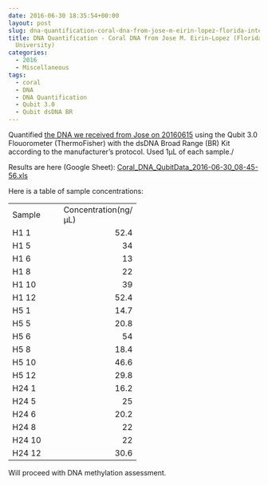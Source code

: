 ```yaml
---
date: 2016-06-30 18:35:54+00:00
layout: post
slug: dna-quantification-coral-dna-from-jose-m-eirin-lopez-florida-international-university
title: DNA Quantification - Coral DNA from Jose M. Eirin-Lopez (Florida International
  University)
categories:
  - 2016
  - Miscellaneous
tags:
  - coral
  - DNA
  - DNA Quantification
  - Qubit 3.0
  - Qubit dsDNA BR
---
```


Quantified [the DNA we received from Jose on 20160615](https://robertslab.github.io/sams-notebook/posts/2016-06-15-samples-received-coral-dna-from-jose-m-eirin-lopez-florida-international-university/) using the Qubit 3.0 Flouorometer (ThermoFisher) with the dsDNA Broad Range (BR) Kit according to the manufacturer's protocol. Used 1μL of each sample./

Results are here (Google Sheet): [Coral_DNA_QubitData_2016-06-30_08-45-56.xls](https://docs.google.com/spreadsheets/d/1NlF2_GxkP2VReBBAMZR_COSDtG-4n9gSnzgilVSdpK0/edit?usp=sharing)

Here is a table of sample concentrations:

<table cellpadding="0" width="130" style="border-collapse: collapse; width: 250pt;" cellspacing="0" border="0" > 
<tbody >
<tr style="height: 15.0pt;" >

<td width="65" style="height: 15.0pt; width: 65pt;" height="15" >Sample
</td>

<td width="65" style="width: 65pt;" >Concentration(ng/μL)
</td>
</tr>
<tr style="height: 15.0pt;" >

<td style="height: 15.0pt;" height="15" >H1 1
</td>

<td align="right" >52.4
</td>
</tr>
<tr style="height: 15.0pt;" >

<td style="height: 15.0pt;" height="15" >H1 5
</td>

<td align="right" >34
</td>
</tr>
<tr style="height: 15.0pt;" >

<td style="height: 15.0pt;" height="15" >H1 6
</td>

<td align="right" >13
</td>
</tr>
<tr style="height: 15.0pt;" >

<td style="height: 15.0pt;" height="15" >H1 8
</td>

<td align="right" >22
</td>
</tr>
<tr style="height: 15.0pt;" >

<td style="height: 15.0pt;" height="15" >H1 10
</td>

<td align="right" >39
</td>
</tr>
<tr style="height: 15.0pt;" >

<td style="height: 15.0pt;" height="15" >H1 12
</td>

<td align="right" >52.4
</td>
</tr>
<tr style="height: 15.0pt;" >

<td style="height: 15.0pt;" height="15" >H5 1
</td>

<td align="right" >14.7
</td>
</tr>
<tr style="height: 15.0pt;" >

<td style="height: 15.0pt;" height="15" >H5 5
</td>

<td align="right" >20.8
</td>
</tr>
<tr style="height: 15.0pt;" >

<td style="height: 15.0pt;" height="15" >H5 6
</td>

<td align="right" >54
</td>
</tr>
<tr style="height: 15.0pt;" >

<td style="height: 15.0pt;" height="15" >H5 8
</td>

<td align="right" >18.4
</td>
</tr>
<tr style="height: 15.0pt;" >

<td style="height: 15.0pt;" height="15" >H5 10
</td>

<td align="right" >46.6
</td>
</tr>
<tr style="height: 15.0pt;" >

<td style="height: 15.0pt;" height="15" >H5 12
</td>

<td align="right" >29.8
</td>
</tr>
<tr style="height: 15.0pt;" >

<td style="height: 15.0pt;" height="15" >H24 1
</td>

<td align="right" >16.2
</td>
</tr>
<tr style="height: 15.0pt;" >

<td style="height: 15.0pt;" height="15" >H24 5
</td>

<td align="right" >25
</td>
</tr>
<tr style="height: 15.0pt;" >

<td style="height: 15.0pt;" height="15" >H24 6
</td>

<td align="right" >20.2
</td>
</tr>
<tr style="height: 15.0pt;" >

<td style="height: 15.0pt;" height="15" >H24 8
</td>

<td align="right" >22
</td>
</tr>
<tr style="height: 15.0pt;" >

<td style="height: 15.0pt;" height="15" >H24 10
</td>

<td align="right" >22
</td>
</tr>
<tr style="height: 15.0pt;" >

<td style="height: 15.0pt;" height="15" >H24 12
</td>

<td align="right" >30.6
</td>
</tr>
</tbody>
</table>



Will proceed with DNA methylation assessment.

